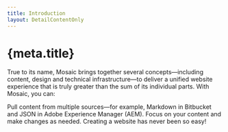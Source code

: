 ```yaml
---
title: Introduction
layout: DetailContentOnly
---
```


<H1>{meta.title}</H1>

True to its name, Mosaic brings together several concepts—including content, design and technical infrastructure—to
deliver a unified website experience that is truly greater than the sum of its individual parts. With
Mosaic, you can:

<Cards>
  <Card step="01" title="Aggregate content">
    Pull content from multiple sources—for example, Markdown in Bitbucket and JSON in Adobe
    Experience Manager (AEM).
  </Card>
  <Card step="02" title="Easily manage your docs website">
    Focus on your content and make changes as needed.
  </Card>
</Cards>
Creating a website has never been so easy!
